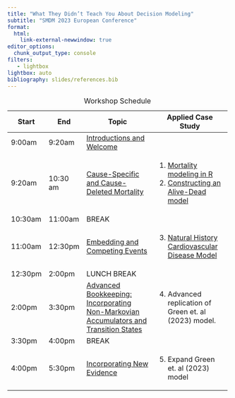 ```yaml
---
title: "What They Didn’t Teach You About Decision Modeling"
subtitle: "SMDM 2023 European Conference"
format: 
  html:
    link-external-newwindow: true
editor_options: 
  chunk_output_type: console
filters:
   - lightbox
lightbox: auto
bibliography: slides/references.bib
---
```


+---------+----------+----------------------------------------------------------------------------------------------------------------------------+---------------------------------------------------------------------------------------------------------+
| Start   | End      | Topic                                                                                                                      | Applied Case Study                                                                                      |
+=========+==========+============================================================================================================================+=========================================================================================================+
| 9:00am  | 9:20am   | [Introductions and Welcome](slides/00_welcome-and-intros.qmd)                                                              |                                                                                                         |
+---------+----------+----------------------------------------------------------------------------------------------------------------------------+---------------------------------------------------------------------------------------------------------+
| 9:20am  | 10:30 am | [Cause-Specific and Cause-Deleted Mortality](slides/01_mortality.qmd)                                                      | 1.  [Mortality modeling in R](https://graves-vanderbilt.shinyapps.io/1-mortality-modeling/)             |
|         |          |                                                                                                                            | 2.  [Constructing an Alive-Dead model](https://graves-vanderbilt.shinyapps.io/2_alive-dead/)            |
+---------+----------+----------------------------------------------------------------------------------------------------------------------------+---------------------------------------------------------------------------------------------------------+
| 10:30am | 11:00am  | BREAK                                                                                                                      |                                                                                                         |
+---------+----------+----------------------------------------------------------------------------------------------------------------------------+---------------------------------------------------------------------------------------------------------+
| 11:00am | 12:30pm  | [Embedding and Competing Events](slides/02_competing-events.qmd)                                                           | 3.  [Natural History Cardiovascular Disease Model](https://graves-vanderbilt.shinyapps.io/3_cvd-model/) |
+---------+----------+----------------------------------------------------------------------------------------------------------------------------+---------------------------------------------------------------------------------------------------------+
| 12:30pm | 2:00pm   | LUNCH BREAK                                                                                                                |                                                                                                         |
+---------+----------+----------------------------------------------------------------------------------------------------------------------------+---------------------------------------------------------------------------------------------------------+
| 2:00pm  | 3:30pm   | [Advanced Bookkeeping: Incorporating Non-Markovian Accumulators and Transition States](slides/03_advanced-bookkeeping.qmd) | 4.  Advanced replication of Green et. al (2023) model.                                                  |
+---------+----------+----------------------------------------------------------------------------------------------------------------------------+---------------------------------------------------------------------------------------------------------+
| 3:30pm  | 4:00pm   | BREAK                                                                                                                      |                                                                                                         |
+---------+----------+----------------------------------------------------------------------------------------------------------------------------+---------------------------------------------------------------------------------------------------------+
| 4:00pm  | 5:30pm   | [Incorporating New Evidence](slides/04_incorporating-new-evidence-and-uncertainty.qmd)                                     | 5.  Expand Green et. al (2023) model                                                                    |
+---------+----------+----------------------------------------------------------------------------------------------------------------------------+---------------------------------------------------------------------------------------------------------+

: Workshop Schedule
